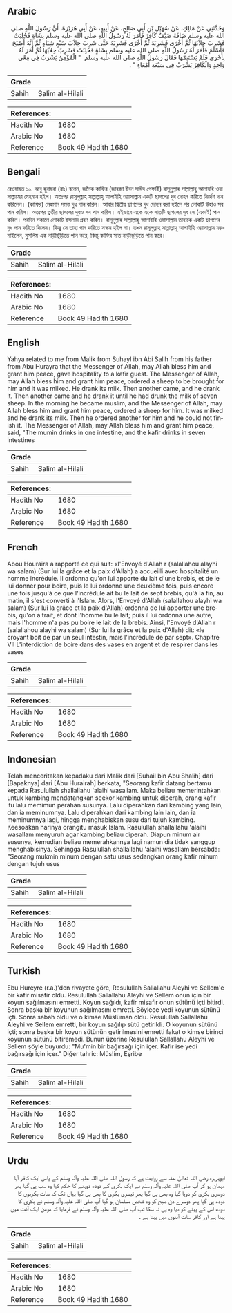 ## Arabic


<div dir="rtl" lang="ar" style={{fontSize:'larger',backgroundColor:'#f8f9fa',padding:20}}>
وَحَدَّثَنِي عَنْ مَالِكٍ، عَنْ سُهَيْلِ بْنِ أَبِي صَالِحٍ، عَنْ أَبِيهِ، عَنْ أَبِي هُرَيْرَةَ، أَنَّ رَسُولَ اللَّهِ صلى الله عليه وسلم ضَافَهُ ضَيْفٌ كَافِرٌ فَأَمَرَ لَهُ رَسُولُ اللَّهِ صلى الله عليه وسلم بِشَاةٍ فَحُلِبَتْ فَشَرِبَ حِلاَبَهَا ثُمَّ أُخْرَى فَشَرِبَهُ ثُمَّ أُخْرَى فَشَرِبَهُ حَتَّى شَرِبَ حِلاَبَ سَبْعِ شِيَاهٍ ثُمَّ إِنَّهُ أَصْبَحَ فَأَسْلَمَ فَأَمَرَ لَهُ رَسُولُ اللَّهِ صلى الله عليه وسلم بِشَاةٍ فَحُلِبَتْ فَشَرِبَ حِلاَبَهَا ثُمَّ أَمَرَ لَهُ بِأُخْرَى فَلَمْ يَسْتَتِمَّهَا فَقَالَ رَسُولُ اللَّهِ صلى الله عليه وسلم ‏ "‏ الْمُؤْمِنُ يَشْرَبُ فِي مِعًى وَاحِدٍ وَالْكَافِرُ يَشْرَبُ فِي سَبْعَةِ أَمْعَاءٍ ‏"‏ ‏.‏
</div>
<div style={{backgroundColor:'#f8f9fa',padding:20, marginBottom: 10}}><table> <thead> <tr> <th>Grade</th> <th></th> </tr> </thead> <tbody> <tr><td>Sahih</td><td>Salim al-Hilali</td></tr></tbody></table><table> <thead> <tr> <th>References:</th> <th></th> </tr> </thead> <tbody><tr><td>Hadith No</td><td>1680</td></tr><tr><td>Arabic No</td><td>1680</td></tr><tr><td>Reference</td><td>Book 49 Hadith 1680</td></tr></tbody></table></div>

## Bengali


<div dir="ltr" lang="bn" style={{fontSize:'larger',backgroundColor:'#f8f9fa',padding:20}}>
রেওয়ায়ত ১০. আবু হুরায়রা (রাঃ) বলেন, জনৈক কাফির (জাহজা ইবন সাঈদ গেফারী) রাসূলুল্লাহ সাল্লাল্লাহু আলায়হি ওয়া সাল্লামের মেহমান হইল। অতঃপর রাসূলুল্লাহ সাল্লাল্লাহু আলাইহি ওয়াসাল্লাম একটি ছাগলের দুধ দোহন করিতে নির্দেশ দান করিলেন। (কাফির) মেহমান সমস্ত দুধ পান করিল। আবার দ্বিতীয় ছাগলের দুধ দোহন করা হইলে পর লোকটি উহাও সব পান করিল। অতঃপর তৃতীয় ছাগলের দুধও সব পান করিল। এইভাবে একে একে সাতটি ছাগলের দুধ সে (একাই) পান করিল। পরদিন সকালে লোকটি ইসলাম গ্রহণ করিল। রাসূলুল্লাহ সাল্লাল্লাহু আলাইহি ওয়াসাল্লাম তাহাকে একটি ছাগলের দুধ পান করিতে দিলেন। কিন্তু সে তাহা পান করিতে সক্ষম হইল না। তখন রাসূলুল্লাহ সাল্লাল্লাহু আলাইহি ওয়াসাল্লাম ফরমাইলেন, মুসলিম এক নাড়ীভূঁড়িতে পান করে, কিন্তু কাফির সাত নাড়ীভুড়িতে পান করে।
</div>
<div style={{backgroundColor:'#f8f9fa',padding:20, marginBottom: 10}}><table> <thead> <tr> <th>Grade</th> <th></th> </tr> </thead> <tbody> <tr><td>Sahih</td><td>Salim al-Hilali</td></tr></tbody></table><table> <thead> <tr> <th>References:</th> <th></th> </tr> </thead> <tbody><tr><td>Hadith No</td><td>1680</td></tr><tr><td>Arabic No</td><td>1680</td></tr><tr><td>Reference</td><td>Book 49 Hadith 1680</td></tr></tbody></table></div>

## English


<div dir="ltr" lang="en" style={{fontSize:'larger',backgroundColor:'#f8f9fa',padding:20}}>
Yahya related to me from Malik from Suhayl ibn Abi Salih from his father from Abu Hurayra that the Messenger of Allah, may Allah bless him and grant him peace, gave hospitality to a kafir guest. The Messenger of Allah, may Allah bless him and grant him peace, ordered a sheep to be brought for him and it was milked. He drank its milk. Then another came, and he drank it. Then another came and he drank it until he had drunk the milk of seven sheep. In the morning he became muslim, and the Messenger of Allah, may Allah bless him and grant him peace, ordered a sheep for him. It was milked and he drank its milk. Then he ordered another for him and he could not finish it. The Messenger of Allah, may Allah bless him and grant him peace, said, "The mumin drinks in one intestine, and the kafir drinks in seven intestines
</div>
<div style={{backgroundColor:'#f8f9fa',padding:20, marginBottom: 10}}><table> <thead> <tr> <th>Grade</th> <th></th> </tr> </thead> <tbody> <tr><td>Sahih</td><td>Salim al-Hilali</td></tr></tbody></table><table> <thead> <tr> <th>References:</th> <th></th> </tr> </thead> <tbody><tr><td>Hadith No</td><td>1680</td></tr><tr><td>Arabic No</td><td>1680</td></tr><tr><td>Reference</td><td>Book 49 Hadith 1680</td></tr></tbody></table></div>

## French


<div dir="ltr" lang="fr" style={{fontSize:'larger',backgroundColor:'#f8f9fa',padding:20}}>
Abou Houraira a rapporté ce qui suit: «l'Envoyé d'Allah r (salallahou alayhi wa salam) (Sur lui la grâce et la paix d'Allah) a accueilli avec hospitalité un homme incrédule. Il ordonna qu'on lui apporte du lait d'une brebis, et de le lui donner pour boire, puis le lui ordonne une deuxième fois, puis encore une fois jusqu'à ce que l'incrédule ait bu le lait de sept brebis, qu'à la fin, au matin, il s'est converti à l'Islam. Alors, l'Envoyé d'Allah (salallahou alayhi wa salam) (Sur lui la grâce et la paix d'Allah) ordonna de lui apporter une brebis, qu'on a trait, et dont l'homme bu le lait; puis il lui ordonna une autre, mais l'homme n'a pas pu boire le lait de la brebis. Ainsi, l'Envoyé d'Allah r (salallahou alayhi wa salam) (Sur lui la grâce et la paix d'Allah) dit: «le croyant boit de par un seul intestin, mais l'incrédule de par sept». Chapitre VII L'interdiction de boire dans des vases en argent et de respirer dans les vases
</div>
<div style={{backgroundColor:'#f8f9fa',padding:20, marginBottom: 10}}><table> <thead> <tr> <th>Grade</th> <th></th> </tr> </thead> <tbody> <tr><td>Sahih</td><td>Salim al-Hilali</td></tr></tbody></table><table> <thead> <tr> <th>References:</th> <th></th> </tr> </thead> <tbody><tr><td>Hadith No</td><td>1680</td></tr><tr><td>Arabic No</td><td>1680</td></tr><tr><td>Reference</td><td>Book 49 Hadith 1680</td></tr></tbody></table></div>

## Indonesian


<div dir="ltr" lang="id" style={{fontSize:'larger',backgroundColor:'#f8f9fa',padding:20}}>
Telah menceritakan kepadaku dari Malik dari [Suhail bin Abu Shalih] dari [Bapaknya] dari [Abu Hurairah] berkata, "Seorang kafir datang bertamu kepada Rasulullah shallallahu 'alaihi wasallam. Maka beliau memerintahkan untuk kambing mendatangkan seekor kambing untuk diperah, orang kafir itu lalu memimun perahan susunya. Lalu diperahkan dari kambing yang lain, dan ia meminumnya. Lalu diperahkan dari kambing lain lain, dan ia meminumnya lagi, hingga menghabiskan susu dari tujuh kambing. Keesoakan harinya orangitu masuk Islam. Rasulullah shallallahu 'alaihi wasallam menyuruh agar kambing beliau diperah. Diapun minum air susunya, kemudian beliau memerahkannya lagi namun dia tidak sanggup menghabisinya. Sehingga Rasulullah shallallahu 'alaihi wasallam bersabda: "Seorang mukmin minum dengan satu usus sedangkan orang kafir minum dengan tujuh usus
</div>
<div style={{backgroundColor:'#f8f9fa',padding:20, marginBottom: 10}}><table> <thead> <tr> <th>Grade</th> <th></th> </tr> </thead> <tbody> <tr><td>Sahih</td><td>Salim al-Hilali</td></tr></tbody></table><table> <thead> <tr> <th>References:</th> <th></th> </tr> </thead> <tbody><tr><td>Hadith No</td><td>1680</td></tr><tr><td>Arabic No</td><td>1680</td></tr><tr><td>Reference</td><td>Book 49 Hadith 1680</td></tr></tbody></table></div>

## Turkish


<div dir="ltr" lang="tr" style={{fontSize:'larger',backgroundColor:'#f8f9fa',padding:20}}>
Ebu Hureyre (r.a.)'den rivayete göre, Resulullah Sallallahu Aleyhi ve Sellem'e bir kafir misafir oldu. Resulullah Sallallahu Aleyhi ve Sellem onun için bir koyun sağılmasını emretti. Koyun sağıldı, kafir misafir onun sütünü içti bitirdi. Sonra başka bir koyunun sağılmasını emretti. Böylece yedi koyunun sütünü içti. Sonra sabah oldu ve o kimse Müslüman oldu. Resulullah Sallallahu Aleyhi ve Sellem emretti, bir koyun sağılıp sütü getirildi. O koyunun sütünü içti; sonra başka bir koyun sütünün getirilmesini emretti fakat o kimse birinci koyunun sütünü bitiremedi. Bunun üzerine Resulullah Sallallahu Aleyhi ve Sellem şöyle buyurdu: "Mu'min bir bağırsağı için içer. Kafir ise yedi bağırsağı için içer." Diğer tahric: Müs!im, Eşribe
</div>
<div style={{backgroundColor:'#f8f9fa',padding:20, marginBottom: 10}}><table> <thead> <tr> <th>Grade</th> <th></th> </tr> </thead> <tbody> <tr><td>Sahih</td><td>Salim al-Hilali</td></tr></tbody></table><table> <thead> <tr> <th>References:</th> <th></th> </tr> </thead> <tbody><tr><td>Hadith No</td><td>1680</td></tr><tr><td>Arabic No</td><td>1680</td></tr><tr><td>Reference</td><td>Book 49 Hadith 1680</td></tr></tbody></table></div>

## Urdu


<div dir="rtl" lang="ur" style={{fontSize:'larger',backgroundColor:'#f8f9fa',padding:20}}>
ابوہریرہ رضی اللہ تعالیٰ عنہ سے روایت ہے کہ رسول اللہ صلی اللہ علیہ وآلہ وسلم کے پاس ایک کافر آیا مہمان ہو کر آپ صلی اللہ علیہ وآلہ وسلم نے ایک بکری کے دودھ دوہنے کا حکم کیا وہ سب پی گیا پھر دوسری بکری کو دوہا گیا وہ بھی پی گیا پھر تیسری بکری کا بھی پی گیا یہاں تک کہ سات بکریوں کا دودھ پی گیا پھر دوسرے دن صبح کو وہ شخص مسلمان ہو گیا آپ صلی اللہ علیہ وآلہ وسلم نے بکری کا دودھ اس کے پینے کو دیا وہ پی نہ سکا تب آپ صلی اللہ علیہ وآلہ وسلم نے فرمایا کہ مومن ایک آنت میں پیتا ہے اور کافر سات آنتوں میں پیتا ہے ۔
</div>
<div style={{backgroundColor:'#f8f9fa',padding:20, marginBottom: 10}}><table> <thead> <tr> <th>Grade</th> <th></th> </tr> </thead> <tbody> <tr><td>Sahih</td><td>Salim al-Hilali</td></tr></tbody></table><table> <thead> <tr> <th>References:</th> <th></th> </tr> </thead> <tbody><tr><td>Hadith No</td><td>1680</td></tr><tr><td>Arabic No</td><td>1680</td></tr><tr><td>Reference</td><td>Book 49 Hadith 1680</td></tr></tbody></table></div>